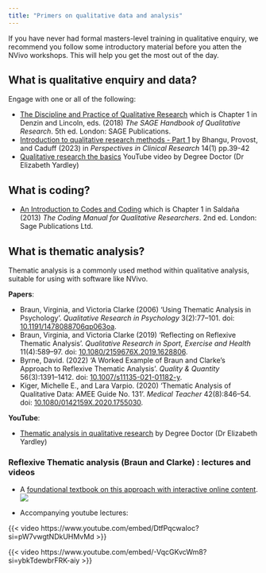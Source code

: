 ```yaml
---
title: "Primers on qualitative data and analysis"
---
```


If you have never had formal masters-level training in qualitative enquiry, we recommend you follow some introductory material before you atten the NVivo workshops. This will help you get the most out of the day.

## What is qualitative enquiry and data?

Engage with one or all of the following:

- [The Discipline and Practice of Qualitative Research](https://perpus.univpancasila.ac.id/repository/%5bNorman_K._Denzin,_Yvonna_S._Lincoln%5d_The_SAGE_Han(z-lib.org).pdf) which is Chapter 1 in Denzin and Lincoln, eds. (2018) *The SAGE Handbook of Qualitative Research*. 5th ed. London: SAGE Publications.
- [Introduction to qualitative research methods - Part 1](https://www.ncbi.nlm.nih.gov/pmc/articles/PMC10003579/) by Bhangu, Provost, and Caduff (2023) in *Perspectives in Clinical Research* 14(1) pp.39-42
- [Qualitative research the basics](https://www.youtube.com/watch?v=N-NQws-_t_U) YouTube video by Degree Doctor (Dr Elizabeth Yardley)



## What is coding?

- [An Introduction to Codes and Coding](https://emotrab.ufba.br/wp-content/uploads/2020/09/Saldana-2013-TheCodingManualforQualitativeResearchers.pdf) which is Chapter 1 in Saldaña (2013) _The Coding Manual for Qualitative Researchers_. 2nd ed. London: Sage Publications Ltd.



## What is thematic analysis?

Thematic analysis is a commonly used method within qualitative analysis, suitable for using with software like NVivo.

**Papers**:

- Braun, Virginia, and Victoria Clarke (2006) ‘Using Thematic Analysis in Psychology’. _Qualitative Research in Psychology_ 3(2):77–101. doi: [10.1191/1478088706qp063oa](https://doi.org/10.1191/1478088706qp063oa).
- Braun, Virginia, and Victoria Clarke (2019) ‘Reflecting on Reflexive Thematic Analysis’. _Qualitative Research in Sport, Exercise and Health_ 11(4):589–97. doi: [10.1080/2159676X.2019.1628806](https://doi.org/10.1080/2159676X.2019.1628806).
- Byrne, David. (2022) ‘A Worked Example of Braun and Clarke’s Approach to Reflexive Thematic Analysis’. _Quality & Quantity_ 56(3):1391–1412. doi: [10.1007/s11135-021-01182-y](https://doi.org/10.1007/s11135-021-01182-y).
- Kiger, Michelle E., and Lara Varpio. (2020) ‘Thematic Analysis of Qualitative Data: AMEE Guide No. 131’. _Medical Teacher_ 42(8):846–54. doi: [10.1080/0142159X.2020.1755030](https://doi.org/10.1080/0142159X.2020.1755030).

**YouTube**:

- [Thematic analysis in qualitative research](https://www.youtube.com/watch?v=zC6H5v2yuxc) by Degree Doctor (Dr Elizabeth Yardley)


### Reflexive Thematic analysis (Braun and Clarke) : lectures and videos 

- A [foundational textbook on this approach with interactive online content](https://study.sagepub.com/thematicanalysis).  
![](images/Braun and Clarke website.png)

  
- Accompanying youtube lectures: 

{{< video https://www.youtube.com/embed/DtfPqcwaIoc?si=pW7vwgtNDkUHMvMd >}}

{{< video https://www.youtube.com/embed/-VqcGKvcWm8?si=ybkTdewbrFRK-aiy >}}


